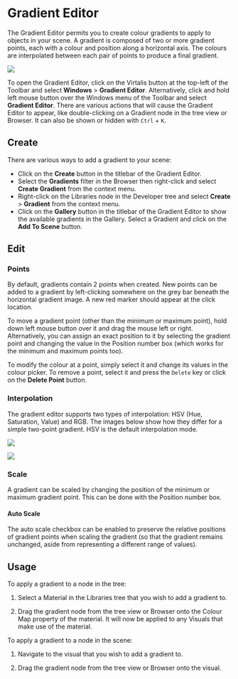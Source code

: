 # Gradient Editor

The Gradient Editor permits you to create colour gradients to apply to objects in your scene. A gradient is composed of two or more gradient points, each with a colour and position along a horizontal axis. The colours are interpolated between each pair of points to produce a final gradient.

![](/img/visionary-render/windows/gradient-editor/overview.png)

To open the Gradient Editor, click on the Virtalis button at the top-left of the Toolbar and select **Windows** > **Gradient Editor**. Alternatively, click and hold left mouse button over the Windows menu of the Toolbar and select **Gradient Editor**. There are various actions that will cause the Gradient Editor to appear, like double-clicking on a Gradient node in the tree view or Browser. It can also be shown or hidden with `Ctrl` + `K`.

## Create

There are various ways to add a gradient to your scene:

- Click on the **Create** button in the titlebar of the Gradient Editor.
- Select the **Gradients** filter in the Browser then right-click and select **Create Gradient** from the context menu.
- Right-click on the Libraries node in the Developer tree and select **Create** > **Gradient** from the context menu.
- Click on the **Gallery** button in the titlebar of the Gradient Editor to show the available gradients in the Gallery. Select a Gradient and click on the **Add To Scene** button.

## Edit

### Points

By default, gradients contain 2 points when created. New points can be added to a gradient by left-clicking somewhere on the grey bar beneath the horizontal gradient image. A new red marker should appear at the click location.

To move a gradient point (other than the minimum or maximum point), hold down left mouse button over it and drag the mouse left or right. Alternatively, you can assign an exact position to it by selecting the gradient point and changing the value in the Position number box (which works for the minimum and maximum points too).

To modify the colour at a point, simply select it and change its values in the colour picker. To remove a point, select it and press the `Delete` key or click on the **Delete Point** button.

### Interpolation

The gradient editor supports two types of interpolation: HSV (Hue, Saturation, Value) and RGB. The images below show how they differ for a simple two-point gradient. HSV is the default interpolation mode.

![](/img/visionary-render/windows/gradient-editor/hsv.png)

![](/img/visionary-render/windows/gradient-editor/rgb.png)

### Scale

A gradient can be scaled by changing the position of the minimum or maximum gradient point. This can be done with the Position number box.

#### Auto Scale

The auto scale checkbox can be enabled to preserve the relative positions of gradient points when scaling the gradient (so that the gradient remains unchanged, aside from representing a different range of values).

## Usage

To apply a gradient to a node in the tree:

<Steps>

1. Select a Material in the Libraries tree that you wish to add a gradient to.

2. Drag the gradient node from the tree view or Browser onto the Colour Map property of the material. It will now be applied to any Visuals that make use of the material.

</Steps>

To apply a gradient to a node in the scene:

<Steps>

1. Navigate to the visual that you wish to add a gradient to.

2. Drag the gradient node from the tree view or Browser onto the visual.

</Steps>